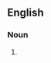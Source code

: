 {{also|longhauls|long-hauls}}

==English==

===Noun===
{{head|en|noun form}}

# {{plural of|en|long haul}}